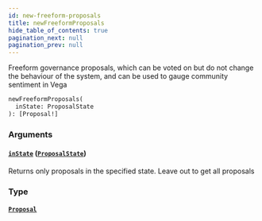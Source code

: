 ```yaml
---
id: new-freeform-proposals
title: newFreeformProposals
hide_table_of_contents: true
pagination_next: null
pagination_prev: null
---
```



Freeform governance proposals, which can be voted on but do not change the behaviour of the system, and can be used to gauge community sentiment in Vega

```graphql
newFreeformProposals(
  inState: ProposalState
): [Proposal!]
```


### Arguments

#### [`inState`](#) ([`ProposalState`](/docs/testnet/graphql/enums/proposal-state))

Returns only proposals in the specified state. Leave out to get all proposals


### Type

#### [`Proposal`](/docs/testnet/graphql/objects/proposal)







